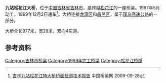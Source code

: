 {{Infobox bridge
| bridge_name=九站松花江大桥
| native_name=
| native_name_lang=
| image=
| image_size=
| alt=
| caption=
| official_name=
| other_name=
| carries={{China Expwy Name|G12}}，双向四车道
| crosses=[[松花江|松花江]]
| locale={{CHN}}[[吉林省|吉林省]][[吉林市|吉林市]]
| owner=
| maint=
| id= 
| architect=
| designer= 
| engineering=
| design =[[梁桥|梁桥]]
| material= 
| length={{convert|977|m|ft|-1}}
| width={{convert|28|m|ft|-1}}
| height=
| mainspan=
| spans=
| pierswater=
| load=
| clearance=
| below=
| life=
| builder=
| fabricator=
| begin=1997年5月
| complete=
| cost=
| open=1999年12月2日
| inaugurated=
| toll=收费通行
| traffic=
| preceded=
| followed=
| heritage=
| collapsed=
| closed=
| replaces=
| map_cue=
| map_image=
| map_alt=
| map_text=
| map_width=
| lat= 
| long= 
| coordinates=
| references=
| extra=
}}

'''九站松花江大桥'''，位于[[中国|中国]][[吉林省|吉林省]][[吉林市|吉林市]]，是跨越[[松花江|松花江]]的一座桥梁。1997年5月动工，1999年12月2日通车<ref>[http://www.cnbridge.cn/2009/0928/763.html 吉林九站松花江特大桥桥面检测技术报告] {{Wayback|url=http://www.cnbridge.cn/2009/0928/763.html |date=20141223170112 }} 中国桥梁网 2009-09-28</ref>。大桥连接[[龙潭区_(吉林市)|龙潭区]]和[[昌邑区|昌邑区]]，属于[[珲乌高速公路|珲乌高速公路]]的一部分。

大桥全长977米，宽28米，双向4车道。

== 参考资料 ==
{{reflist}}

{{吉林市桥梁}}

[[Category:吉林市桥梁|Category:吉林市桥梁]]
[[Category:1999年完工桥梁|Category:1999年完工桥梁]]
[[Category:松花江桥隧|Category:松花江桥隧]]